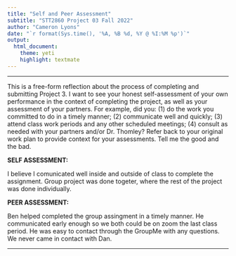 ```yaml
---
title: "Self and Peer Assessment"
subtitle: "STT2860 Project 03 Fall 2022"
author: "Cameron Lyons"
date: "`r format(Sys.time(), '%A, %B %d, %Y @ %I:%M %p')`"
output: 
  html_document: 
    theme: yeti
    highlight: textmate
---
```

<hr>

This is a free-form reflection about the process of completing and submitting Project 3. I want to see your honest self-assessment of your own performance in the context of completing the project, as well as your assessment of your partners. For example, did you: (1) do the work you committed to do in a timely manner; (2) communicate well and quickly; (3) attend class work periods and any other scheduled meetings; (4) consult as needed with your partners and/or Dr. Thomley? Refer back to your original work plan to provide context for your assessments. Tell me the good and the bad.

**SELF ASSESSMENT:**

I believe I comunicated well inside and outside of class to complete the assignment. Group project was done togeter, where the rest of the project was done individually.

**PEER ASSESSMENT:**

Ben helped completed the group assingment in a timely manner. He communicated early enough so we both could be on zoom the last class period. He was easy to contact through the GroupMe with any questions. We never came in contact with Dan.

<hr>